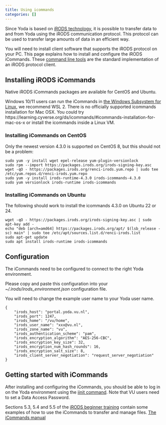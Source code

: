 ```yaml
---
title: Using icommands
categories: []
---
```


Since Yoda is based on [iRODS technology](https://irods.org), it is possible to transfer
data to and from Yoda using the iRODS communication protocol. This protocol can be used
to transfer large amounts of data in an efficient way.

You will need to install client software that supports the iRODS protocol on your PC.
This page explains how to install and configure the iRODS iCommands. These
[command line tools](https://en.wikipedia.org/wiki/Command-line_interface) are the standard
implementation of an iRODS protocol client.

## Installing iRODS iCommands

Native iRODS iCommands packages are available for CentOS and Ubuntu.

Windows 10/11 users can run the iCommands in [the Windows Subsystem for Linux](https://docs.microsoft.com/en-us/windows/wsl/about), we recommend WSL 2.
There is no officially supported icommands installation for Mac OSX. You could try https://learning.cyverse.org/ds/icommands/#icommands-installation-for-mac-os-x or install the icommands inside a Linux VM.

### Installing iCommands on CentOS
Only the newest version 4.3.0 is supported on CentOS 8, but this should not be a problem:
```
sudo yum -y install wget epel-release yum-plugin-versionlock
sudo rpm --import https://packages.irods.org/irods-signing-key.asc
wget -qO - https://packages.irods.org/renci-irods.yum.repo | sudo tee /etc/yum.repos.d/renci-irods.yum.repo
sudo yum -y install irods-runtime-4.3.0 irods-icommands-4.3.0
sudo yum versionlock irods-runtime irods-icommands
```

### Installing iCommands on Ubuntu
The following should work to install the icommands 4.3.0 on Ubuntu 22 or 24.
```
wget -qO - https://packages.irods.org/irods-signing-key.asc | sudo apt-key add -
echo "deb [arch=amd64] https://packages.irods.org/apt/ $(lsb_release -sc) main" | sudo tee /etc/apt/sources.list.d/renci-irods.list
sudo apt-get update
sudo apt install irods-runtime irods-icommands
```
## Configuration

The iCommands need to be configured to connect to the right Yoda environment.

Please copy and paste this configuration into your
_~/.irods/irods\_environment.json_ configuration file.

You will need to change the example user name to your Yoda user name.

```
{
    "irods_host": "portal.yoda.vu.nl",
    "irods_port": 1247,
    "irods_home": "/vu/home",
    "irods_user_name": "xxx@vu.nl",
    "irods_zone_name": "vu",
    "irods_authentication_scheme": "pam",
    "irods_encryption_algorithm": "AES-256-CBC",
    "irods_encryption_key_size": 32,
    "irods_encryption_num_hash_rounds": 16,
    "irods_encryption_salt_size": 8,
    "irods_client_server_negotiation": "request_server_negotiation"
}
```

## Getting started with iCommands

After installing and configuring the iCommands, you should be able to log in
on the Yoda environment using the [iinit command](https://docs.irods.org/4.2.12/icommands/user/#iinit). 
Note that VU users need to set a Data Access Password.

Sections 5.3, 5.4 and 5.5 of the [iRODS beginner training](https://irods.org/uploads/2016/06/irods_beginner_training_2016.pdf) 
contain some examples of how to use the iCommands to transfer and manage files. [The iCommands manual](https://docs.irods.org/4.2.12/icommands/user/)
